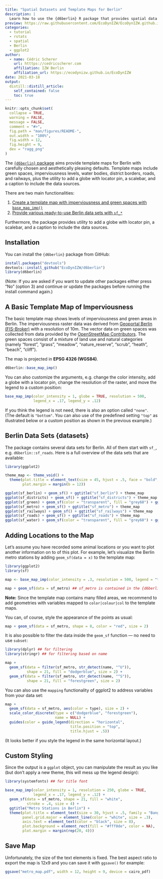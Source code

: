 ```yaml
---
title: "Spatial Datasets and Template Maps for Berlin"
description: |
  Learn how to use the {d6berlin} R package that provides spatial data sets and template maps for Berlin with carefully chosen and aesthetically pleasing defaults. The template maps include Berlin districts, green spaces, imperviousness levels, water bodies, district borders, roads, metro stations, and railways. Templates maps are created with a {ggplot2} wrapper function with the utility to add an inset globe with a locator pin, a scalebar, and a caption stating the data sources.
preview: https://raw.githubusercontent.com/EcoDynIZW/EcoDynIZW.github.io/main/img/hex-d6berlin.png
categories:
  - tutorial
  - rstats
  - spatial
  - Berlin
  - ggplot2
author:
  - name: Cédric Scherer
    url: htttps://cedricscherer.com
    affiliation: IZW Berlin
    affiliation_url: https://ecodynizw.github.io/EcoDynIZW
date: 2021-03-18
output:
  distill::distill_article:
    self_contained: false
    toc: true
---
```


```r
knitr::opts_chunk$set(
  collapse = TRUE,
  warning = FALSE,
  message = FALSE,
  comment = "#>",
  fig.path = "man/figures/README-",
  out.width = "100%",
  fig.width = 12, 
  fig.height = 9,
  dev = "ragg_png"
)
```

The [`{d6berlin}` package](https://github.com/EcoDynIZW/d6) aims provide template maps for Berlin with carefully chosen and aesthetically pleasing defaults. Template maps include green spaces, imperviousness levels, water bodies, district borders, roads, and railways, plus the utility to add a globe with locator pin, a scalebar, and a caption to include the data sources. 

There are two main functionalities:

1.  [Create a template map with imperviousness and green spaces with `base_map_imp()`](#basics)
2.  [Provide various ready-to-use Berlin data sets with `sf_*`](#datasets)

Furthermore, the package provides utility to add a globe with locator pin, a scalebar, and a caption to include the data sources.

## Installation

You can install the `{d6berlin}` package from GitHub:

```r
install.packages("devtools")
devtools::install_github("EcoDynIZW/d6berlin")
library(d6berlin)
```

(Note: If you are asked if you want to update other packages either press "No" (option 3) and continue or update the packages before running the install command again.)


## A Basic Template Map of Imperviousness {#basics}

The basic template map shows levels of imperviousness and green areas in Berlin. The imperviousness raster data was derived from [Geoportal Berlin (FIS-Broker)]() with a resolution of 10m. The vector data on green spaces was collected from data provided by the [OpenStreetMap Contributors](https://www.openstreetmap.org/). The green spaces consist of a mixture of land use and natural categories (namely "forest", "grass", "meadow", "nature_reserve", "scrub", "heath", "beach", "cliff").

The map is projected in **EPSG 4326 (WGS84)**.

```r
d6berlin::base_map_imp()
```

You can also customize the arguments, e.g. change the color intensity, add a globe with a locator pin, change the resolution of the raster, and move the legend to a custom position:

```r
base_map_imp(color_intensity = 1, globe = TRUE, resolution = 500,
             legend_x = .17, legend_y = .12)
```

If you think the legend is not need, there is also an option called `"none"`. (The default is `"bottom"`. You can also use of the predefined setting `"top"` as illustrated below or a custom position as shown in the previous example.)


## Berlin Data Sets {datasets}

The package contains several data sets for Berlin. All of them start with `sf_`, e.g. `d6berlin::sf_roads`. Here is a full overview of the data sets that are available:

```r
library(ggplot2)

theme_map <- theme_void() + 
  theme(plot.title = element_text(size = 45, hjust = .5, face = "bold", family = "Roboto Mono"),
        plot.margin = margin(b = 12))

ggplot(sf_berlin) + geom_sf() + ggtitle("sf_berlin") + theme_map
ggplot(sf_districts) + geom_sf() + ggtitle("sf_districts") + theme_map
ggplot(sf_green) + geom_sf(color = "transparent", fill = "grey60") + ggtitle("sf_green") + theme_map
ggplot(sf_metro) + geom_sf() + ggtitle("sf_metro") + theme_map
ggplot(sf_railways) + geom_sf() + ggtitle("sf_railways") + theme_map
ggplot(sf_roads) + geom_sf() + ggtitle("sf_roads") + theme_map
ggplot(sf_water) + geom_sf(color = "transparent", fill = "grey60") + ggtitle("sf_water") + theme_map
```


## Adding Locations to the Map

Let's assume you have recorded some animal locations or you want to plot another information on to of this plot. For example, let's visualize the Berlin metro stations by adding `geom_sf(data = x)` to the template map:

```r
library(ggplot2)
library(sf)

map <- base_map_imp(color_intensity = .3, resolution = 500, legend = "top")

map + geom_sf(data = sf_metro) ## sf_metro is contained in the {d6berlin} package
```

**Note:** Since the template map contains many filled areas, we recommend to add geometries with variables mapped to `color|colour|col` to the template maps.

You can, of course, style the appearance of the points as usual:

```r
map + geom_sf(data = sf_metro, shape = 8, color = "red", size = 2)
```

It is also possible to filter the data inside the `geom_sf` function — no need to use `subset`: 

```r
library(dplyr) ## for filtering
library(stringr) ## for filtering based on name

map + 
  geom_sf(data = filter(sf_metro, str_detect(name, "^U")), 
          shape = 21, fill = "dodgerblue", size = 2) +
  geom_sf(data = filter(sf_metro, str_detect(name, "^S")), 
          shape = 21, fill = "forestgreen", size = 2)
```

You can also use the `mapping` functionality of ggplot2 to address variables from your data set:

```r
map + 
  geom_sf(data = sf_metro, aes(color = type), size = 2) +
  scale_color_discrete(type = c("dodgerblue", "forestgreen"), 
                       name = NULL) +
  guides(color = guide_legend(direction = "horizontal",
                              title.position = "top", 
                              title.hjust = .5))
```

(It looks better if you style the legend in the same horizontal layout.)


## Custom Styling

Since the output is a `ggplot` object, you can manipulate the result as you like (but don't apply a new theme, this will mess up the legend design):

```r
library(systemfonts) ## for title font

base_map_imp(color_intensity = 1, resolution = 250, globe = TRUE,
             legend_x = .17, legend_y = .12) + 
  geom_sf(data = sf_metro, shape = 21, fill = "white", 
          stroke = .4, size = 4) +
  ggtitle("Metro Stations in Berlin") + 
  theme(plot.title = element_text(size = 30, hjust = .5, family = "Bangers"),
        panel.grid.major = element_line(color = "white", size = .3),
        axis.text = element_text(color = "black", size = 8),
        plot.background = element_rect(fill = "#fff0de", color = NA),
        plot.margin = margin(rep(20, 4)))
```


## Save Map

Unfortunately, the size of the text elements is fixed. The best aspect ratio to export the map is 12x9 and you can save it with `ggsave()` for example:

```r
ggsave("metro_map.pdf", width = 12, height = 9, device = cairo_pdf)
```

